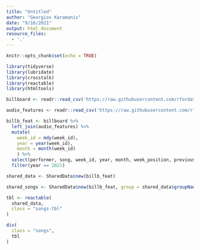 ```yaml
---
title: "Untitled"
author: "Georgios Karamanis"
date: "9/16/2021"
output: html_document
resource_files:
  - '.'
---
```


```r
knitr::opts_chunk$set(echo = TRUE)
```

```r
library(tidyverse)
library(lubridate)
library(crosstalk)
library(reactable)
library(htmltools)

billboard <- readr::read_csv('https://raw.githubusercontent.com/rfordatascience/tidytuesday/master/data/2021/2021-09-14/billboard.csv')

audio_features <- readr::read_csv('https://raw.githubusercontent.com/rfordatascience/tidytuesday/master/data/2021/2021-09-14/audio_features.csv')

billb_feat <- billboard %>% 
  left_join(audio_features) %>% 
  mutate(
    week_id = mdy(week_id),
    year = year(week_id),
    month = month(week_id)
    ) %>% 
  select(performer, song, week_id, year, month, week_position, previous_week_position, weeks_on_chart, spotify_track_preview_url, song_id) %>% 
  filter(year == 2021)
```

```r
shared_data <- SharedData$new(billb_feat)

shared_songs <- SharedData$new(billb_feat, group = shared_data$groupName())

tbl <- reactable(
  shared_data,
  class = "songs-tbl"
)
```

```r
div(
  class = "songs",
  tbl
)
```
